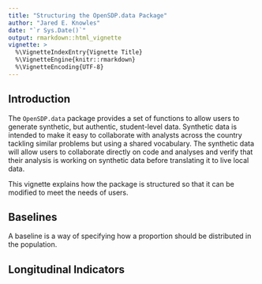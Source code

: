 ```yaml
---
title: "Structuring the OpenSDP.data Package"
author: "Jared E. Knowles"
date: "`r Sys.Date()`"
output: rmarkdown::html_vignette
vignette: >
  %\VignetteIndexEntry{Vignette Title}
  %\VignetteEngine{knitr::rmarkdown}
  %\VignetteEncoding{UTF-8}
---
```


## Introduction

The `OpenSDP.data` package provides a set of functions to allow users to 
generate synthetic, but authentic, student-level data. Synthetic data is 
intended to make it easy to collaborate with analysts across the country 
tackling similar problems but using a shared vocabulary. The synthetic data 
will allow users to collaborate directly on code and analyses and verify that 
their analysis is working on synthetic data before translating it to live 
local data. 

This vignette explains how the package is structured so that it can be modified 
to meet the needs of users. 

## Baselines

A baseline is a way of specifying how a proportion should be distributed in the 
population. 

## Longitudinal Indicators
